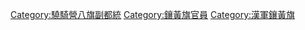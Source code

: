[[Category:驍騎營八旗副都統|Category:驍騎營八旗副都統]]
[[Category:鑲黃旗官員|Category:鑲黃旗官員]]
[[Category:漢軍鑲黃旗|Category:漢軍鑲黃旗]]